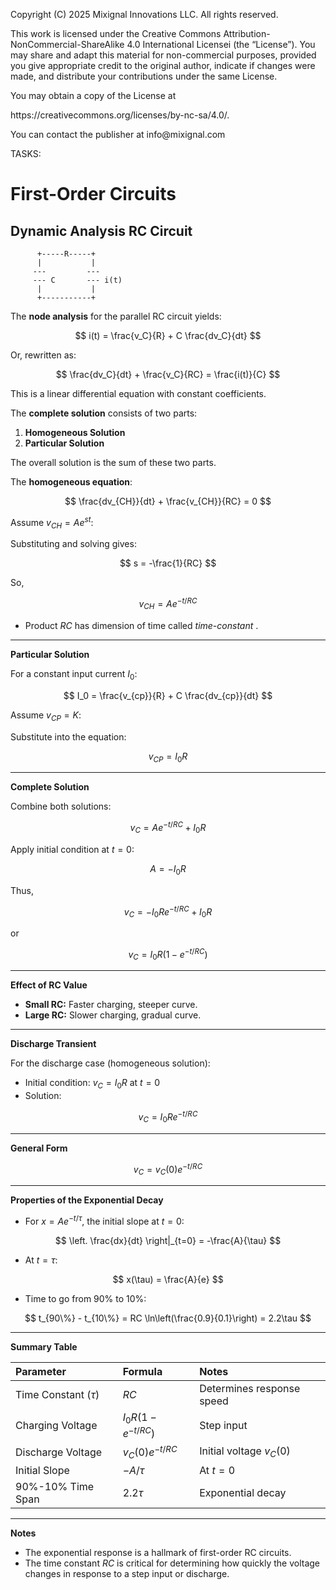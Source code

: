 ::: {.content-hidden}

Copyright (C) 2025 Mixignal Innovations LLC. All rights reserved.

This work is licensed under the Creative Commons Attribution-NonCommercial-ShareAlike 4.0 International Licensei (the "License"). You may share and adapt this material for non-commercial purposes, provided you give appropriate credit to the original author, indicate if changes were made, and distribute your contributions under the same License.

You may obtain a copy of the License at

   https://creativecommons.org/licenses/by-nc-sa/4.0/.

You can contact the publisher at info@mixignal.com


:::

::: {.content-hidden}
TASKS:
:::

# First-Order Circuits {#chap-rc-ckts}

## Dynamic Analysis RC Circuit

```
      +-----R-----+
      |           |
     ---         ---
     --- C       --- i(t)
      |           |
      +-----------+
```


The **node analysis** for the parallel RC circuit yields:

$$
i(t) = \frac{v_C}{R} + C \frac{dv_C}{dt}
$$

Or, rewritten as:

$$
\frac{dv_C}{dt} + \frac{v_C}{RC} = \frac{i(t)}{C}
$$

This is a linear differential equation with constant coefficients.

The **complete solution** consists of two parts:

1. **Homogeneous Solution**
2. **Particular Solution**

The overall solution is the sum of these two parts.


The **homogeneous equation**:

$$
\frac{dv_{CH}}{dt} + \frac{v_{CH}}{RC} = 0
$$

Assume $v_{CH} = Ae^{st}$:

Substituting and solving gives:

$$
s = -\frac{1}{RC}
$$

So,

$$
v_{CH} = A e^{-t/RC}
$$

- Product $RC$ has dimension of time called _time-constant_ .

---

**Particular Solution**

For a constant input current $I_0$:

$$
I_0 = \frac{v_{cp}}{R} + C \frac{dv_{cp}}{dt}
$$

Assume $v_{CP} = K$:

Substitute into the equation:

$$
v_{CP} = I_0 R
$$

---

**Complete Solution**

Combine both solutions:

$$
v_C = A e^{-t/RC} + I_0 R
$$

Apply initial condition at $t = 0$:

$$
A = -I_0 R
$$

Thus,

$$
v_C = -I_0 R e^{-t/RC} + I_0 R
$$

or

$$
v_C = I_0 R (1 - e^{-t/RC})
$$

---

**Effect of RC Value**

- **Small RC:** Faster charging, steeper curve.
- **Large RC:** Slower charging, gradual curve.

---

**Discharge Transient**

For the discharge case (homogeneous solution):

- Initial condition: $v_C = I_0 R$ at $t = 0$
- Solution:

$$
v_C = I_0 R e^{-t/RC}
$$

---

**General Form**

$$
v_C = v_C(0) e^{-t/RC}
$$

---

**Properties of the Exponential Decay**

- For $x = A e^{-t/\tau}$, the initial slope at $t = 0$:

$$
\left. \frac{dx}{dt} \right|_{t=0} = -\frac{A}{\tau}
$$

- At $t = \tau$:

$$
x(\tau) = \frac{A}{e}
$$

- Time to go from 90\% to 10\%:

$$
t_{90\%} - t_{10\%} = RC \ln\left(\frac{0.9}{0.1}\right) = 2.2\tau
$$

---

**Summary Table**

| Parameter | Formula | Notes |
| :-- | :-- | :-- |
| Time Constant ($\tau$) | $RC$ | Determines response speed |
| Charging Voltage | $I_0 R (1 - e^{-t/RC})$ | Step input |
| Discharge Voltage | $v_C(0) e^{-t/RC}$ | Initial voltage $v_C(0)$ |
| Initial Slope | $-A/\tau$ | At $t = 0$ |
| 90%-10% Time Span | $2.2\tau$ | Exponential decay |


---

**Notes**

- The exponential response is a hallmark of first-order RC circuits.
- The time constant $RC$ is critical for determining how quickly the voltage changes in response to a step input or discharge.

